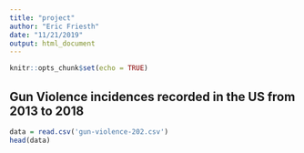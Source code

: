 ```yaml
---
title: "project"
author: "Eric Friesth"
date: "11/21/2019"
output: html_document
---
```


```r
knitr::opts_chunk$set(echo = TRUE)
```
## Gun Violence incidences recorded in the US from 2013 to 2018
```r

data = read.csv('gun-violence-202.csv')
head(data)

```